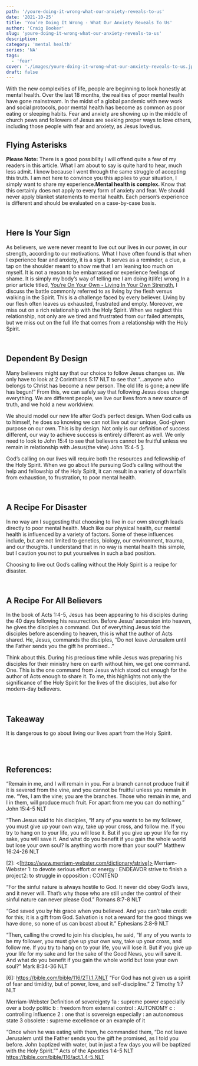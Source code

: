 ```yaml
---
path: '/youre-doing-it-wrong-what-our-anxiety-reveals-to-us'
date: '2021-10-25'
title: 'You’re Doing It Wrong - What Our Anxiety Reveals To Us'
author: 'Craig Booker'
slug: 'youre-doing-it-wrong-what-our-anxiety-reveals-to-us'
description:
category: 'mental health'
series: 'NA'
tags:
  - 'fear'
cover: './images/youre-doing-it-wrong-what-our-anxiety-reveals-to-us.jpg'
draft: false
---
```


With the new complexities of life, people are beginning to look honestly at mental health. Over the last 18 months, the realities of poor mental health have gone mainstream. In the midst of a global pandemic with new work and social protocols, poor mental health has become as common as poor eating or sleeping habits. Fear and anxiety are showing up in the middle of church pews and followers of Jesus are seeking proper ways to love others, including those people with fear and anxiety, as Jesus loved us.

## Flying Asterisks

**Please Note:**
There is a good possibility I will offend quite a few of my readers in this article. What I am about to say is quite hard to hear, much less admit. I know because I went through the same struggle of accepting this truth. I am not here to convince you this applies to your situation, I simply want to share my experience.**Mental health is complex.** Know that this certainly does not apply to every form of anxiety and fear. We should never apply blanket statements to mental health. Each person’s experience is different and should be evaluated on a case-by-case basis.

<br />

## Here Is Your Sign

As believers, we were never meant to live out our lives in our power, in our strength, according to our motivations. What I have often found is that when I experience fear and anxiety, it is a sign. It serves as a reminder, a clue, a tap on the shoulder meant to show me that I am leaning too much on myself. It is not a reason to be embarrassed or experience feelings of shame. It is simply my body’s way of telling me I am doing it(life) wrong.In a prior article titled, [You’re On Your Own - Living In Your Own Strength](https://www.craigbooker.com/youre-on-your-own-living-in-your-own-strength/), I discuss the battle commonly referred to as living by the flesh versus walking in the Spirit. This is a challenge faced by every believer. Living by our flesh often leaves us exhausted, frustrated and empty. Moreover, we miss out on a rich relationship with the Holy Spirit. When we neglect this relationship, not only are we tired and frustrated from our failed attempts, but we miss out on the full life that comes from a relationship with the Holy Spirit.

<br />

## Dependent By Design

Many believers might say that our choice to follow Jesus changes us. We only have to look at 2 Corinthians 5:17 NLT to see that “…anyone who belongs to Christ has become a new person. The old life is gone; a new life has begun!” From this, we can safely say that following Jesus does change everything. We are different people, we live our lives from a new source of truth, and we hold a new worldview.

We should model our new life after God’s perfect design. When God calls us to himself, he does so knowing we can not live out our unique, God-given purpose on our own. This is by design. Not only is our definition of success different, our way to achieve success is entirely different as well. We only need to look to John 15:4 to see that believers cannot be fruitful unless we remain in relationship with Jesus(the vine) John 15:4-5 [1].

God’s calling on our lives will require both the resources and fellowship of the Holy Spirit. When we go about life pursuing God’s calling without the help and fellowship of the Holy Spirit, it can result in a variety of downfalls from exhaustion, to frustration, to poor mental health.

<br />

## A Recipe For Disaster

In no way am I suggesting that choosing to live in our own strength leads directly to poor mental health. Much like our physical health, our mental health is influenced by a variety of factors. Some of these influences include, but are not limited to genetics, biology, our environment, trauma, and our thoughts. I understand that in no way is mental health this simple, but I caution you not to put yourselves in such a bad position.

Choosing to live out God’s calling without the Holy Spirit is a recipe for disaster.

<br />

## A Recipe For All Believers

In the book of Acts 1:4-5, Jesus has been appearing to his disciples during the 40 days following his resurrection. Before Jesus’ ascension into heaven, he gives the disciples a command. Out of everything Jesus told the disciples before ascending to heaven, this is what the author of Acts shared. He, Jesus, commands the disciples, “Do not leave Jerusalem until the Father sends you the gift he promised...”

Think about this. During his precious time while Jesus was preparing his disciples for their ministry here on earth without him, we get one command. One. This is the one command from Jesus which stood out enough for the author of Acts enough to share it. To me, this highlights not only the significance of the Holy Spirit for the lives of the disciples, but also for modern-day believers.

<br />

## Takeaway

It is dangerous to go about living our lives apart from the Holy Spirit.

<br />
<br />

## References:

[0]: https://bible.com/bible/116/jhn.15.4-5.NLT

“Remain in me, and I will remain in you. For a branch cannot produce fruit if it is severed from the vine, and you cannot be fruitful unless you remain in me. “Yes, I am the vine; you are the branches. Those who remain in me, and I in them, will produce much fruit. For apart from me you can do nothing.” ‭‭John‬ ‭15:4-5‬ ‭NLT‬‬

[1]: https://bible.com/bible/116/mat.16.24-26.NLT

“Then Jesus said to his disciples, “If any of you wants to be my follower, you must give up your own way, take up your cross, and follow me. If you try to hang on to your life, you will lose it. But if you give up your life for my sake, you will save it. And what do you benefit if you gain the whole world but lose your own soul? Is anything worth more than your soul?” Matthew‬ ‭16:24-26‬ ‭NLT‬‬

[2]: <[https://www.merriam-webster.com/dictionary/strive]> Merriam-Webster 1: to devote serious effort or energy : ENDEAVOR
strive to finish a project2: to struggle in opposition : CONTEND

[3]: https://bible.com/bible/116/rom.8.7-8.NLT

“For the sinful nature is always hostile to God. It never did obey God’s laws, and it never will. That’s why those who are still under the control of their sinful nature can never please God.”
‭‭Romans‬ ‭8:7-8‬ ‭NLT‬‬

[4]: https://bible.com/bible/116/eph.2.8-9.NLT

“God saved you by his grace when you believed. And you can’t take credit for this; it is a gift from God. Salvation is not a reward for the good things we have done, so none of us can boast about it.”
‭‭Ephesians‬ ‭2:8-9‬ ‭NLT‬‬

[5]: https://bible.com/bible/116/mrk.8.34-36.NLT

“Then, calling the crowd to join his disciples, he said, “If any of you wants to be my follower, you must give up your own way, take up your cross, and follow me. If you try to hang on to your life, you will lose it. But if you give up your life for my sake and for the sake of the Good News, you will save it. And what do you benefit if you gain the whole world but lose your own soul?” Mark‬ ‭8:34-36‬ ‭NLT‬‬

[6]: <https://bible.com/bible/116/2TI.1.7.NLT> “For God has not given us a spirit of fear and timidity, but of power, love, and self-discipline.” ‭‭2 Timothy‬ ‭1:7‬ ‭NLT‬‬

Merriam-Webster
Definition of sovereignty
1a : supreme power especially over a body politic
b : freedom from external control : AUTONOMY
c : controlling influence
2 : one that is sovereign
especially : an autonomous state
3 obsolete : supreme excellence or an example of it

“Once when he was eating with them, he commanded them, “Do not leave Jerusalem until the Father sends you the gift he promised, as I told you before. John baptized with water, but in just a few days you will be baptized with the Holy Spirit.””
‭‭Acts of the Apostles‬ ‭1:4-5‬ ‭NLT‬‬
https://bible.com/bible/116/act.1.4-5.NLT
